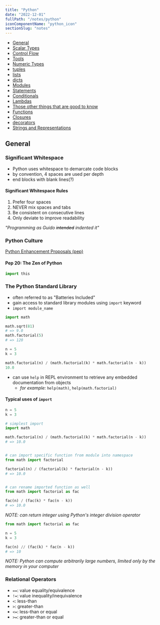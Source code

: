 ```yaml
---
title: "Python"
date: "2022-12-01"
fullPath: "/notes/python"
iconComponentName: "python_icon"
sectionSlug: "notes"
---
```


- [General](#general)
- [Scalar Types](./scalar-types)
- [Control Flow](./control-flow)
- [Tools](./tools)
- [Numeric Types](./numeric-types)
- [tuples](./tuples)
- [lists](./lists)
- [dicts](./dicts)
- [Modules](./modules)
- [Statements](./statements)
- [Conditionals](./conditionals)
- [Lambdas](./lambdas)
- [Those other things that are good to know](./those-other-things-that-are-good-to-know)
- [Functions](./functions)
- [Closures](./closures)
- [decorators](./decorators)
- [Strings and Representations](./strings-and-representations)

## General

### Significant Whitespace

- Python uses whitespace to demarcate code blocks
- by convention, 4 spaces are used per depth
- end blocks with blank lines(?)

#### Significant Whitespace Rules

1. Prefer four spaces
2. NEVER mix spaces and tabs
3. Be consistent on consecutive lines
4. Only deviate to improve readability


_"Programming as Guido ~~intended~~ indented it"_

### Python Culture

[Python Enhancement Proposals (pep)](https://peps.python.org/)

#### Pep 20: The Zen of Python

```python
import this
```
### The Python Standard Library

- often referred to as "Batteries Included"
- gain access to standard library modules using `import` keyword
- `import module_name`

```python
import math

math.sqrt(81)
# => 9.0
math.factorial(5)
# => 120

n = 5
k = 3

math.factorial(n) / (math.factorial(k) * math.factorial(n - k))
10.0
```

- can use `help` in REPL environment to retrieve any embedded documentation from objects
    - _for example:_ `help(math)`, `help(math.factorial)`

#### Typical uses of `import`

```python
n = 5
k = 3

# simplest import
import math

math.factorial(n) / (math.factorial(k) * math.factorial(n - k))
# => 10.0


# can import specific function from module into namespace
from math import factorial

factorial(n) / (factorial(k) * factorial(n - k))
# => 10.0


# can rename imported function as well
from math import factorial as fac

fac(n) / (fac(k) * fac(n - k))
# => 10.0
```
_NOTE: can return integer using Python's integer division operator_

```py
from math import factorial as fac

n = 5
k = 3

fac(n) // (fac(k) * fac(n - k))
# => 10
```
_NOTE: Python can compute arbitrarily large numbers, limited only by the memory in your computer_

### Relational Operators

- `==`: value equality/equivalence
- `!=`: value inequality/inequivalence
- `<`: less-than
- `>`: greater-than
- `<=`: less-than or equal
- `>=`: greater-than or equal
